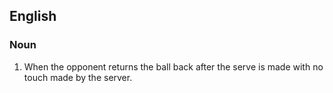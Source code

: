 ==English==

===Noun===
{{en-noun}}

# {{tennis}} When the opponent returns the ball back after the serve is made with no touch made by the server.